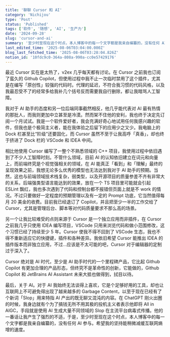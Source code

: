 ```yaml
---
title: '聊聊 Cursor 和 AI'
category: 'Nichijou'
type: 'Post'
status: 'Published'
tags: ['软件', '随想', 'AI', '生产力']
date: '2024-09-28'
slug: 'cursor-and-ai'
summary: '至少时至现在这个时点，本人博客中的每一个文字都是我亲自编纂的，没有任何 AI 参与。希望我的坚持能稍微减缓互联网熵增的速度。'
last_edited_time: '2025-08-06T03:04:00.000Z'
blog_last_fetched_time: '2025-08-06T03:28:04.826Z'
notion_id: '10fdc9c0-364a-808a-990a-cc0e57429176'
---
```


最近 Cursor 实在是太热了，v2ex 几乎每天都有讨论。在 Cursor 之前我也订阅了蛮久的 Github Copilot，但使用过程中我不止一次临时禁用了这个插件，尤其是在编写「原创性」较强的代码时。代理的延迟，不符合我习惯的代码风格，以及我最忍受不了的经常多给我补几个括号反而需要我自行删除，都让我暗骂人工智障。

我对于 AI 助手的态度和另一位后端同事截然相反，他几乎能代表对 AI 最有热情的那批人，而我则更加中立甚至是冷漠。然而架不住他的安利，我也终于决定先订阅一个月试试。我是一个软件爱好者，我会充满好奇心地试用任何我感兴趣的软件，但我也是个极简主义者，能在我体验之后留下的应用少之又少。我电脑上的 Dock 栏甚至比“阶级”还要固化，而 Cursor 虽然不至于让我高呼「真香」，却也终于挤进了 Dock 栏的 VSCode 和 IDEA 中间。

相比他使用 Cursor 编写了一整个不熟悉领域的 C++ 项目，我使用过程中依旧遇到了不少人工智障时刻。不管什么领域，目前 AI 的认知依旧建立在词元和向量上，而前端终究是个视觉强相关的领域，在 AI 能真正「看到」和「理解」最终的呈现效果之前，我想无论多么优秀的模型也无法达到我对于 AI 助手的预期。当然，这也与前端领域技术栈复杂，弱类型，以及开源项目的质量参差不齐有非常大的关系，后端强类型语言能达到的效果，放在一个 TS 项目里可能就会引起 ESLint 飘红，我也多次遇到了代码和控制台都不报错但页面上就是不 work 的情况。不过只要做好一定程度的预期管理以及有一定的 Prompt 功底，它当然值得每月 20 美金的收费。目前我已经退订了 Copilot，并且把至少一半的工作交给了 Cursor，尤其是管理后台、脚本等对代码质量要求不那么高的场景。

另一个让我比较难受的点则来源于 Cursor 是一个独立应用而非插件，在 Cursor 之前我几乎只使用 IDEA 编写项目，VSCode 只用来浏览代码和做小范围修改，这个习惯已经了持续至少 5 年。Cursor 使我不得不回到了 VSCode 生态，我也不得不重新适应它的快捷键，插件和各种差异。我依旧希望 Cursor 能推出 IDEA 的插件版本而非独立应用，不过…应该是不太可能的吧，Cursor 对于编辑器的定制过于深入了。

Cursor 绝对是 AI 时代，至少是 AI 助手时代的一个里程碑产品，它比起 Github Copilot 有更加合理的产品形态，但终究不是革命性的创新，它能做的，Github Copilot 和 JetBrains AI Assistant 未来大抵也做得到，拭目以待。

最后，关于 AI。对于 AI 我始终无法谈得上喜欢，它是个足够好用的工具，却也让互联网上不可避免得出现了越来越多的 Garbage Content，以至于现在已经有了个新词「Slop」用来特指 AI 产出的既无聊又混沌的内容。在 ChatGPT 刚火出圈的时候，我身边就有个为了搞钱无所不用其极的投机主义者表示他即将 All in AIGC，手段就是使用 AI 生成大量不同领域的 Slop 在主流平台病毒式传播。他的一番话让我产生了强烈的不适，于是，至少时至现在这个时点，本人博客中的每一个文字都是我亲自编纂的，没有任何 AI 参与。希望我的坚持能稍微减缓互联网熵增的速度。
